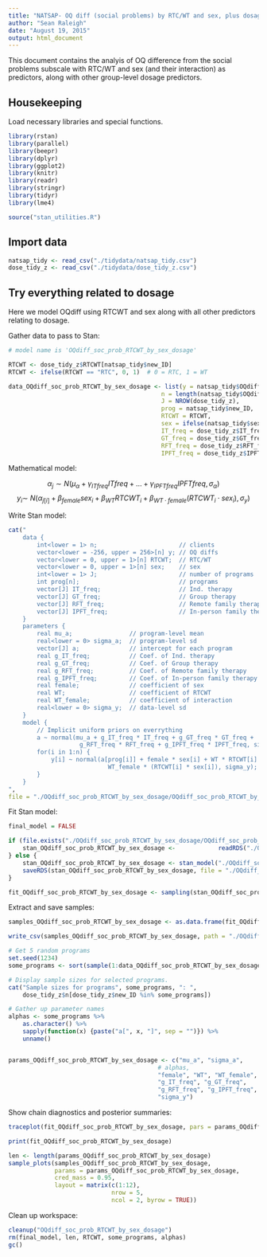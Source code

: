 ```yaml
---
title: "NATSAP- OQ diff (social problems) by RTC/WT and sex, plus dosage predictors"
author: "Sean Raleigh"
date: "August 19, 2015"
output: html_document
---
```


This document contains the analyis of OQ difference from the social problems subscale with RTC/WT and sex (and their interaction) as predictors, along with other group-level dosage predictors.

## Housekeeping

Load necessary libraries and special functions.

```r
library(rstan)
library(parallel)
library(beepr)
library(dplyr)
library(ggplot2)
library(knitr)
library(readr)
library(stringr)
library(tidyr)
library(lme4)
```

```r
source("stan_utilities.R")
```

## Import data

```r
natsap_tidy <- read_csv("./tidydata/natsap_tidy.csv")
dose_tidy_z <- read_csv("./tidydata/dose_tidy_z.csv")
```


## Try everything related to dosage

Here we model OQdiff using RTCWT and sex along with all other predictors relating to dosage.

Gather data to pass to Stan:

```r
# model name is 'OQdiff_soc_prob_RTCWT_by_sex_dosage'

RTCWT <- dose_tidy_z$RTCWT[natsap_tidy$new_ID]
RTCWT <- ifelse(RTCWT == "RTC", 0, 1)  # 0 = RTC, 1 = WT

data_OQdiff_soc_prob_RTCWT_by_sex_dosage <- list(y = natsap_tidy$OQdiff_soc_prob,
                                           n = length(natsap_tidy$OQdiff_soc_prob),
                                           J = NROW(dose_tidy_z),
                                           prog = natsap_tidy$new_ID,
                                           RTCWT = RTCWT,
                                           sex = ifelse(natsap_tidy$sex == "MALE", 0, 1),
                                           IT_freq = dose_tidy_z$IT_freq,
                                           GT_freq = dose_tidy_z$GT_freq,
                                           RFT_freq = dose_tidy_z$RFT_freq,
                                           IPFT_freq = dose_tidy_z$IPFT_freq)
```

Mathematical model:

$$ \alpha_{j} \sim N \left( \mu_{\alpha} + \gamma_{ITfreq} ITfreq + \dots +
    \gamma_{IPFTfreq} IPFTfreq, \sigma_{\alpha} \right) $$
$$ y_{i} \sim ~ N\left( \alpha_{j[i]} + \beta_{female} sex_{i} + 
    \beta_{WT} RTCWT_{i} +
    \beta_{WT \cdot female}  \left(RTCWT_{i} \cdot sex_{i} \right), \sigma_{y}\right) $$

Write Stan model:

```r
cat("
    data {
        int<lower = 1> n;                       // clients
        vector<lower = -256, upper = 256>[n] y; // OQ diffs
        vector<lower = 0, upper = 1>[n] RTCWT;  // RTC/WT
        vector<lower = 0, upper = 1>[n] sex;    // sex
        int<lower = 1> J;                       // number of programs
        int prog[n];                            // programs
        vector[J] IT_freq;                      // Ind. therapy
        vector[J] GT_freq;                      // Group therapy
        vector[J] RFT_freq;                     // Remote family therapy
        vector[J] IPFT_freq;                    // In-person family therapy
    }
    parameters {
        real mu_a;                // program-level mean
        real<lower = 0> sigma_a;  // program-level sd 
        vector[J] a;              // intercept for each program
        real g_IT_freq;           // Coef. of Ind. therapy
        real g_GT_freq;           // Coef. of Group therapy
        real g_RFT_freq;          // Coef. of Remote family therapy
        real g_IPFT_freq;         // Coef. of In-person family therapy
        real female;              // coefficient of sex
        real WT;                  // coefficient of RTCWT
        real WT_female;           // coefficient of interaction
        real<lower = 0> sigma_y;  // data-level sd
    }
    model {
        // Implicit uniform priors on everrything
        a ~ normal(mu_a + g_IT_freq * IT_freq + g_GT_freq * GT_freq +
                    g_RFT_freq * RFT_freq + g_IPFT_freq * IPFT_freq, sigma_a);
        for(i in 1:n) {
            y[i] ~ normal(a[prog[i]] + female * sex[i] + WT * RTCWT[i] + 
                            WT_female * (RTCWT[i] * sex[i]), sigma_y);
        }
    }
",
file = "./OQdiff_soc_prob_RTCWT_by_sex_dosage/OQdiff_soc_prob_RTCWT_by_sex_dosage.stan")
```

Fit Stan model:

```r
final_model = FALSE

if (file.exists("./OQdiff_soc_prob_RTCWT_by_sex_dosage/OQdiff_soc_prob_RTCWT_by_sex_dosage.rds") & final_model == TRUE) {
    stan_OQdiff_soc_prob_RTCWT_by_sex_dosage <-            readRDS("./OQdiff_soc_prob_RTCWT_by_sex_dosage/OQdiff_soc_prob_RTCWT_by_sex_dosage.rds")
} else {
    stan_OQdiff_soc_prob_RTCWT_by_sex_dosage <- stan_model("./OQdiff_soc_prob_RTCWT_by_sex_dosage/OQdiff_soc_prob_RTCWT_by_sex_dosage.stan")
    saveRDS(stan_OQdiff_soc_prob_RTCWT_by_sex_dosage, file = "./OQdiff_soc_prob_RTCWT_by_sex_dosage/OQdiff_soc_prob_RTCWT_by_sex_dosage.rds")
}

fit_OQdiff_soc_prob_RTCWT_by_sex_dosage <- sampling(stan_OQdiff_soc_prob_RTCWT_by_sex_dosage, data = data_OQdiff_soc_prob_RTCWT_by_sex_dosage)
```

Extract and save samples:

```r
samples_OQdiff_soc_prob_RTCWT_by_sex_dosage <- as.data.frame(fit_OQdiff_soc_prob_RTCWT_by_sex_dosage)

write_csv(samples_OQdiff_soc_prob_RTCWT_by_sex_dosage, path = "./OQdiff_soc_prob_RTCWT_by_sex_dosage/OQdiff_soc_prob_RTCWT_by_sex_dosage.csv")

# Get 5 random programs
set.seed(1234)
some_programs <- sort(sample(1:data_OQdiff_soc_prob_RTCWT_by_sex_dosage$J, 5))

# Display sample sizes for selected programs.
cat("Sample sizes for programs", some_programs, ": ",
    dose_tidy_z$n[dose_tidy_z$new_ID %in% some_programs])

# Gather up parameter names
alphas <- some_programs %>%
    as.character() %>%
    sapply(function(x) {paste("a[", x, "]", sep = "")}) %>%
    unname()


params_OQdiff_soc_prob_RTCWT_by_sex_dosage <- c("mu_a", "sigma_a",
                                          # alphas,
                                          "female", "WT", "WT_female",
                                          "g_IT_freq", "g_GT_freq",
                                          "g_RFT_freq", "g_IPFT_freq",
                                          "sigma_y")
```

Show chain diagnostics and posterior summaries:

```r
traceplot(fit_OQdiff_soc_prob_RTCWT_by_sex_dosage, pars = params_OQdiff_soc_prob_RTCWT_by_sex_dosage, inc_warmup = FALSE)

print(fit_OQdiff_soc_prob_RTCWT_by_sex_dosage)

len <- length(params_OQdiff_soc_prob_RTCWT_by_sex_dosage)
sample_plots(samples_OQdiff_soc_prob_RTCWT_by_sex_dosage,
             params = params_OQdiff_soc_prob_RTCWT_by_sex_dosage,
             cred_mass = 0.95,
             layout = matrix(c(1:12),
                             nrow = 5,
                             ncol = 2, byrow = TRUE))
```

Clean up workspace:

```r
cleanup("OQdiff_soc_prob_RTCWT_by_sex_dosage")
rm(final_model, len, RTCWT, some_programs, alphas)
gc()
```
